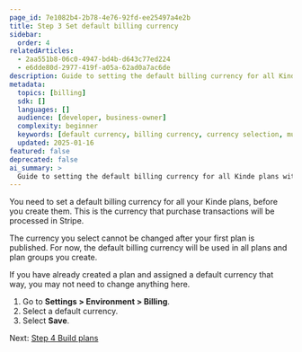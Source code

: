 ```yaml
---
page_id: 7e1082b4-2b78-4e76-92fd-ee25497a4e2b
title: Step 3 Set default billing currency
sidebar:
  order: 4
relatedArticles:
  - 2aa551b8-06c0-4947-bd4b-d643c77ed224
  - e6dde80d-2977-419f-a05a-62ad0a7ac6de
description: Guide to setting the default billing currency for all Kinde plans including important considerations about currency selection.
metadata:
  topics: [billing]
  sdk: []
  languages: []
  audience: [developer, business-owner]
  complexity: beginner
  keywords: [default currency, billing currency, currency selection, multi-currency, Stripe transactions]
  updated: 2025-01-16
featured: false
deprecated: false
ai_summary: >
  Guide to setting the default billing currency for all Kinde plans with important currency selection considerations.
---
```


You need to set a default billing currency for all your Kinde plans, before you create them. This is the currency that purchase transactions will be processed in Stripe.

The currency you select cannot be changed after your first plan is published. For now, the default billing currency will be used in all plans and plan groups you create. 

<Aside>

If you have already created a plan and assigned a default currency that way, you may not need to change anything here.

</Aside>

1. Go to **Settings > Environment > Billing**.
2. Select a default currency.
3. Select **Save**.

Next: [Step 4 Build plans](/billing/get-started/build-plans/)
